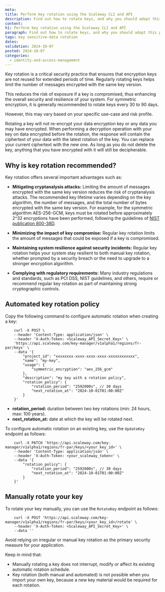 ```yaml
---
meta:
title: Perform key rotation using the Scaleway CLI and API
description: Find out how to rotate keys, and why you should adopt this practice.
content:
h1: Perform key rotation using the Scaleway CLI and API
paragraph: Find out how to rotate keys, and why you should adopt this practice.
tags: key sensitive-data rotation
dates:
validation: 2024-10-07
posted: 2024-10-07
categories:
  - identity-and-access-management
---
```


Key rotation is a critical security practice that ensures that encryption keys are not reused for extended periods of time. Regularly rotating keys helps limit the number of messages encrypted with the same key version.

This reduces the risk of exposure if a key is compromised, thus enhancing the overall security and resilience of your system. For symmetric encryption, it is generally recommended to rotate keys every 30 to 90 days.

However, this may vary based on your specific use-case and risk profile.

<Message type="important">
    Rotating a key will not re-encrypt your data encryption key or any data you may have encrypted. When performing a
    decryption operation with your key on data encrypted before the rotation, the response will contain the ciphertext of your data
    with the latest rotation of the key. You can replace your current ciphertext with the new one.
    As long as you do not delete the key, anything that you have encrypted with it will still be decipherable.
</Message>

## Why is key rotation recommended?

Key rotation offers several important advantages such as:

- **Mitigating cryptanalysis attacks:** Limiting the amount of messages encrypted with the same key version reduces the risk of
cryptanalysis attacks. The recommended key lifetime varies depending on the key algorithm, the number of messages, and
the total number of bytes encrypted with the same key version. For example, for the symmetric algorithm AES-256-GCM,
keys must be rotated before approximately 2^32 encryptions have been performed, following the guidelines of [NIST
publication 800-38D](https://nvlpubs.nist.gov/nistpubs/Legacy/SP/nistspecialpublication800-38d.pdf).

- **Minimizing the impact of key compromise:** Regular key rotation limits the amount of messages that could be exposed if
a key is compromised.

- **Maintaining system resilience against security incidents:** Regular key rotation helps your system stay resilient to
both manual key rotation, whether prompted by a security breach or the need to upgrade to a stronger encryption algorithm.

- **Complying with regulatory requirements:** Many industry regulations and standards, such as PCI DSS, NIST guidelines, and others,
require or recommend regular key rotation as part of maintaining strong cryptographic controls.

## Automated key rotation policy

Copy the following command to configure automatic rotation when creating a key:

```
    curl -X POST \
    --header 'Content-Type: application/json' \
    --header 'X-Auth-Token: <Scaleway_API_Secret_Key>' \
    'https://api.scaleway.com/key-manager/v1alpha1/regions/fr-par/keys' \
    --data '{
        "project_id": "xxxxxxxx-xxxx-xxxx-xxxx-xxxxxxxxxxxx",
        "name": "my-key",
        "usage": {
            "symmetric_encryption": "aes_256_gcm"
        },
        "description": "my key with a rotation policy",
        "rotation_policy": {
            "rotation_period": "2592000s", // 30 days
            "next_rotation_at": "2024-10-01T01:00:00Z"
        }
    }'
```

- **rotation_period:**  duration between two key rotations (min: 24 hours, max: 100 years).
- **next_rotation_at:** date at which the key will be rotated next.

To configure automatic rotation on an existing key, use the `UpdateKey` endpoint as follows:

```
    curl -X PATCH 'https://api.scaleway.com/key-manager/v1alpha1/regions/fr-par/keys/<your_key_id>' \
    --header 'Content-Type: application/json' \
    --header 'X-Auth-Token: <your_scaleway_token>' \
    --data '{
        "rotation_policy": {
            "rotation_period": "2592000s", // 30 days
            "next_rotation_at": "2024-10-01T01:00:00Z"
        }
    }'
```

## Manually rotate your key

To rotate your key manually, you can use the `RotateKey` endpoint as follows:

```
    curl -X POST 'https://api.scaleway.com/key-manager/v1alpha1/regions/fr-par/keys/<your_key_id>/rotate' \
    --header 'X-Auth-Token: <Scaleway_API_Secret_Key>' \
    --data ''
```

<Message type="important">
    Avoid relying on irregular or manual key rotation as the primary security measure for your application.
</Message>

Keep in mind that:

- Manually rotating a key does not interrupt, modify or affect its existing automatic rotation schedule.
- Key rotation (both manual and automated) is not possible when you import your own key, because a new key material
would be required for each rotation.

